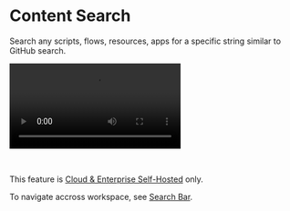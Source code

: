 
# Content Search

Search any scripts, flows, resources, apps for a specific string similar to GitHub search.

<video
    className="border-2 rounded-xl object-cover w-full h-full dark:border-gray-800"
    autoPlay
    controls
    id="main-video"
    src="/videos/content_search.mp4"
/>

<br/>

This feature is [Cloud & Enterprise Self-Hosted](/pricing) only.

To navigate accross workspace, see [Search Bar](../35_search_bar/index.md).

<div className="grid grid-cols-2 gap-6 mb-4">
	<DocCard
		title="Search Bar"
		description="Navigate through workspace pages & content."
		href="/docs/core_concepts/search_bar/"
	/>
</div>